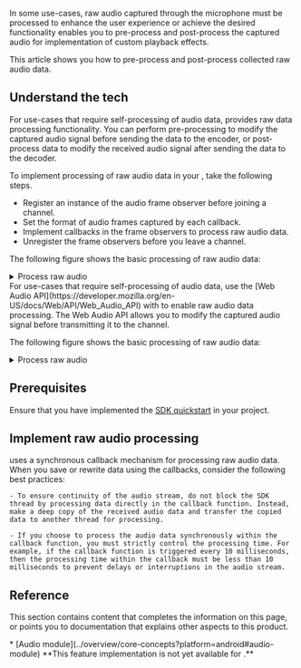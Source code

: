 
In some use-cases, raw audio captured through the microphone must be processed to enhance the user experience or achieve the desired functionality <Vpd k="SDK" /> enables you to pre-process and post-process the captured audio for implementation of custom playback effects.

<PlatformWrapper platform="android, ios, macos, windows, unity, web">

This article shows you how to pre-process and post-process collected raw audio data.

## Understand the tech
<PlatformWrapper notAllowed="web">

For use-cases that require self-processing of audio data, <Vg k="COMPANY" /> <Vpd k="SDK"/> provides raw data processing functionality. You can perform pre-processing to modify the captured audio signal before sending the data to the encoder, or post-process data to modify the received audio signal after sending the data to the decoder.

To implement processing of raw audio data in your <Vpl k="CLIENT" />, take the following steps.

- Register an instance of the audio frame observer before joining a channel.
- Set the format of audio frames captured by each callback.
- Implement callbacks in the frame observers to process raw audio data.
- Unregister the frame observers before you leave a channel.

The following figure shows the basic processing of raw audio data:

<details>
<summary>Process raw audio</summary>

![Raw Audio Processing](/images/video-sdk/process-raw-audio.svg)
</details>
</PlatformWrapper>

<PlatformWrapper platform="web">
For use-cases that require self-processing of audio data, use the [Web Audio API](https://developer.mozilla.org/en-US/docs/Web/API/Web_Audio_API) with <Vg k="COMPANY"/> <Vpd k="SDK"/> to enable raw audio data processing. The Web Audio API allows you to modify the captured audio signal before transmitting it to the channel.

The following figure shows the basic processing of raw audio data:

<details>
<summary>Process raw audio</summary>

![Raw Audio Processing](/images/video-sdk/process-raw-audio-web.svg)
</details>
</PlatformWrapper>

## Prerequisites
Ensure that you have implemented the [SDK quickstart](../get-started/get-started-sdk) in your project.

## Implement raw audio processing
<ProjectImplement/>

<PlatformWrapper notAllowed="web">
<Admonition title="Precaution" type="caution">
<Vpd k="SDK"/> uses a synchronous callback mechanism for processing raw audio data. When you save or rewrite data using the callbacks, consider the following best practices:

    - To ensure continuity of the audio stream, do not block the SDK thread by processing data directly in the callback function. Instead, make a deep copy of the received audio data and transfer the copied data to another thread for processing.

    - If you choose to process the audio data synchronously within the callback function, you must strictly control the processing time. For example, if the callback function is triggered every 10 milliseconds, then the processing time within the callback must be less than 10 milliseconds to prevent delays or interruptions in the audio stream.
</Admonition>
</PlatformWrapper>

## Reference
This section contains content that completes the information on this page, or points you to documentation that explains other aspects to this product.

<PlatformWrapper notAllowed="web">
* [Audio module](../overview/core-concepts?platform=android#audio-module)
</PlatformWrapper>

<Reference/>
</PlatformWrapper>

<PlatformWrapper notAllowed="android, ios, macos, windows, unity, web">
**This feature implementation is not yet available for <Vpl k="NAME" />.**
</PlatformWrapper>
